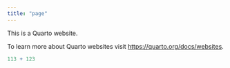---
title: "page"
---

This is a Quarto website.


To learn more about Quarto websites visit <https://quarto.org/docs/websites>.

```{r}
113 + 123
```

